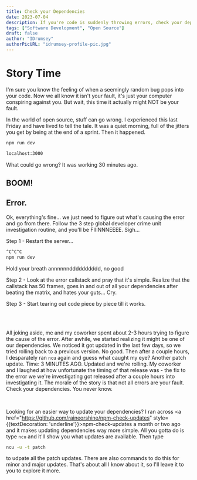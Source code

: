 ```yaml
---
title: Check your Dependencies
date: 2023-07-04
description: If you're code is suddenly throwing errors, check your dependencies. In the world of open source, a lot of people are contributing a lot of code to a lot of projects. Mistakes are made.
tags: ["Software Development", "Open Source"]
draft: false
author: "IDrumsey"
authorPicURL: "idrumsey-profile-pic.jpg"
---
```


<h1 style={{ textAlign: "center" }}>Story Time</h1>

I'm sure you know the feeling of when a seemingly random bug pops into your code. Now we all know it isn't your fault, it's just your computer conspiring against you. But wait, this time it actually might NOT be your fault.

In the world of open source, stuff can go wrong. I experienced this last Friday and have lived to tell the tale. It was a quiet morning, full of the jitters you get by being at the end of a sprint. Then it happened.

```bash
npm run dev
```

```bash
localhost:3000
```

What could go wrong? It was working 30 minutes ago.

<FallOnFaceGif />

<h2 style={{ display: "inline-block" }}>BOOM!</h2>
<h2 style={{ color: "#db2a5c", display: "inline-block", marginLeft: 10 }}>
  Error.
</h2>

Ok, everything's fine... we just need to figure out what's causing the error and go from there. Follow the 3 step global developer crime unit investigation routine, and you'll be FIIINNNEEEE. Sigh...

Step 1 - Restart the server...

```bash
^C^C^C
npm run dev
```

Hold your breath annnnnndddddddddd, no good

Step 2 - Look at the error callstack and pray that it's simple. Realize that the callstack has 50 frames, goes in and out of all your dependencies after beating the matrix, and hates your guts... Cry.

Step 3 - Start tearing out code piece by piece till it works.

<br />
<br />

All joking aside, me and my coworker spent about 2-3 hours trying to figure the cause of the error. After awhile, we started realizing it might be one of our dependencies. We noticed it got updated in the last few days, so we tried rolling back to a previous version. No good. Then after a couple hours, I desparately ran `ncu` again and guess what caught my eye? Another patch update. Time: 3 MINUTES AGO. Updated and we're rolling. My coworker and I laughed at how unfortunate the timing of that release was - the fix to the error we we're investigating got released after a couple hours into investigating it. The morale of the story is that not all errors are your fault. Check your dependencies. You never know.

<br />

Looking for an easier way to update your dependencies? I ran across <a href="https://github.com/raineorshine/npm-check-updates" style={{textDecoration: 'underline'}}>npm-check-updates</a> a month or two ago and it makes updating dependencies way more simple. All you gotta do is type `ncu` and it'll show you what updates are available. Then type

```bash
ncu -u -t patch
```

to udpate all the patch updates. There are also commands to do this for minor and major updates. That's about all I know about it, so I'll leave it to you to explore it more.
